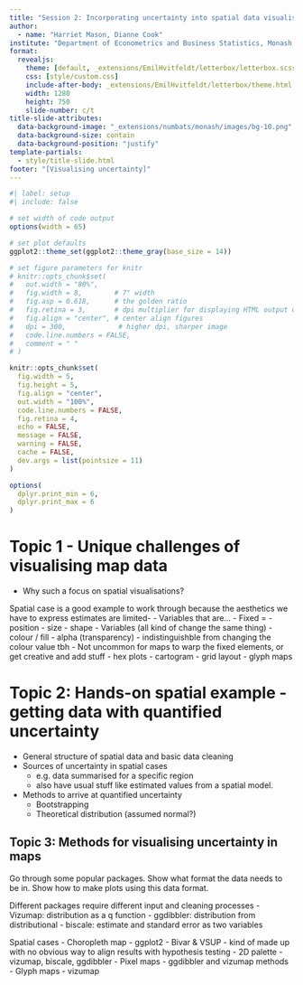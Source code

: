 ```yaml
---
title: "Session 2: Incorporating uncertainty into spatial data visualisations"
author: 
  - name: "Harriet Mason, Dianne Cook"
institute: "Department of Econometrics and Business Statistics, Monash University, Australia."
format: 
  revealjs:
    theme: [default, _extensions/EmilHvitfeldt/letterbox/letterbox.scss, _extensions/numbats/monash/assets/monash.scss, _extensions/mitchelloharawild/custom-callouts/resources/css/custom-callouts.scss]
    css: [style/custom.css]
    include-after-body: _extensions/EmilHvitfeldt/letterbox/theme.html
    width: 1280
    height: 750
    slide-number: c/t
title-slide-attributes: 
  data-background-image: "_extensions/numbats/monash/images/bg-10.png"
  data-background-size: contain
  data-background-position: "justify"
template-partials:
  - style/title-slide.html 
footer: "[Visualising uncertainty]"
---
```


```r
#| label: setup
#| include: false

# set width of code output
options(width = 65)

# set plot defaults
ggplot2::theme_set(ggplot2::theme_gray(base_size = 14))

# set figure parameters for knitr
# knitr::opts_chunk$set(
#   out.width = "80%",
#   fig.width = 8,        # 7" width
#   fig.asp = 0.618,      # the golden ratio
#   fig.retina = 3,       # dpi multiplier for displaying HTML output on retina
#   fig.align = "center", # center align figures
#   dpi = 300,             # higher dpi, sharper image
#   code.line.numbers = FALSE,
#   comment = " "
# )

knitr::opts_chunk$set(
  fig.width = 5,
  fig.height = 5,
  fig.align = "center",
  out.width = "100%",
  code.line.numbers = FALSE,
  fig.retina = 4,
  echo = FALSE,
  message = FALSE,
  warning = FALSE,
  cache = FALSE,
  dev.args = list(pointsize = 11)
)

options(
  dplyr.print_min = 6, 
  dplyr.print_max = 6
)
```

# Topic 1 - Unique challenges of visualising map data

- Why such a focus on spatial visualisations?

Spatial case is a good example to work through because the aesthetics we have to express estimates are limited-
- Variables that are…
    - Fixed = 
        - position
        - size
        - shape
    - Variables (all kind of change the same thing)
        - colour / fill
        - alpha (transparency) - indistinguishble from changing the colour value tbh
- Not uncommon for maps to warp the fixed elements, or get creative and add stuff 
    - hex plots
    - cartogram
    - grid layout
    - glyph maps


# Topic 2: Hands-on spatial example -  getting data with quantified uncertainty

- General structure of spatial data and basic data cleaning 
- Sources of uncertainty in spatial cases
    - e.g. data summarised for a specific region
    - also have usual stuff like estimated values from a spatial model.
- Methods to arrive at quantified uncertainty
    - Bootstrapping
    - Theoretical distribution (assumed normal?)


## Topic 3: Methods for visualising uncertainty in maps 

Go through some popular packages. Show what format the data needs to be in. Show how to make plots using this data format. 

Different packages require different input and cleaning processes
- Vizumap: distribution as a q function
- ggdibbler: distribution from distributional
- biscale: estimate and standard error as two variables

Spatial cases
- Choropleth map
    - ggplot2
- Bivar & VSUP
    - kind of made up with no obvious way to align results with hypothesis testing
    - 2D palette
    - vizumap, biscale, ggdibbler
- Pixel maps
    - ggdibbler and vizumap methods
- Glyph maps
    - vizumap



